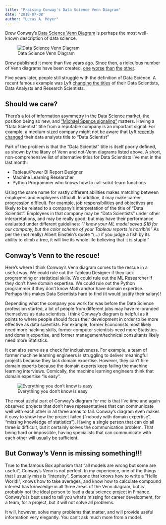 ```yaml
---
title: "Praising Conway's Data Science Venn Diagram"
date: '2018-07-08'
author: "Lucas A. Meyer"
---
```


Drew Conway's [Data Science Venn Diagram](http://drewconway.com/zia/2013/3/26/the-data-science-venn-diagram) is perhaps the most well-known description of data science.

![Data Science Venn Diagram](https://static1.squarespace.com/static/5150aec6e4b0e340ec52710a/t/51525c33e4b0b3e0d10f77ab/1364352052403/Data_Science_VD.png?format=750w)

Drew published it more than five years ago. Since then, a ridiculous number of Venn diagrams have been created, [one](https://www.datasciencecentral.com/profiles/blogs/the-data-science-venn-diagram-revisited) [worse](https://whatsthebigdata.com/2016/07/08/the-new-data-scientist-venn-diagram/) [than](https://twitter.com/kirkdborne/status/961452846821597184) [the](https://twitter.com/kirkdborne/status/739446818233327616) [other](https://blog.zhaw.ch/datascience/files/2014/06/SkillSet.png).

Five years later, people still struggle with the definition of Data Science. A recent famous example was Lyft [changing the titles](https://eng.lyft.com/whats-in-a-name-ce42f419d16c) of their Data Scientists, Data Analysts and Research Scientists. 

## Should we care?

There's a lot of information asymmetry in the Data Science market, the position being so new, and ["Michael Spence signaling"](https://www.jstor.org/stable/1882010) matters. Having a "Data Scientist" title from a reputable company is an important signal. For example, a medium-sized company might not be aware that Lyft [recently changed](https://eng.lyft.com/whats-in-a-name-ce42f419d16c) their data analysts title to "Data Scientist"

Part of the problem is that the "Data Scientist" title is itself poorly defined, as shown by the litany of Venn and not-Venn diagrams listed above. A short, non-comprehensive list of alternative titles for Data Scientists I've met in the last month:

* Tableau/Power BI Report Designer
* Machine Learning Researcher
* Python Programmer who knows how to call scikit-learn functions

Using the same name for vastly different abilities makes matching between employers and employees difficult. In addition, it may make career progression difficult. For example, job responsibilities and objectives are likely to be related to a company's interpretation of the title of "Data Scientist". Employees in that company may be "Data Scientists" under other interpretations, and may be really good, but may have their performance evaluated under different guidelines: _"I know your ML model saved $1B for our company, but the color scheme of your Tableau reports is horrible!"_ As per the (not really) Albert Einstein's quote "(...) if you judge a fish by its ability to climb a tree, it will live its whole life believing that it is stupid."

## Conway's Venn to the rescue!

Here's where I think Conway's Venn diagram comes to the rescue in a useful way. We could rule out the Tableau Designer if they lack programming or statistical skills. We could rule out the ML Researcher if they don't have domain expertise. We could rule out the Python programmer if they don't know Math and/or have domain expertise. Perhaps this makes Data Scientists hard to find (it would justify their salary)!

Depending what the company you work for was before the Data Science profession started, a lot of people from different jobs may have re-branded themselves as data scientists. I think Conway's diagram is helpful as it points to where people should focus their development in order to be more effective as data scientists. For example, former Economists most likely need more hacking skills, former computer scientists need more Statistics and domain expertise, and former management/technical consultants likely need more Statistics.

It can also serve as a check for inclusiveness. For example, a team of former machine learning engineers is struggling to deliver meaningful projects because they lack domain expertise. However, they can't hire domain experts because the domain experts keep failing the machine learning interviews. Comically, the machine learning engineers think that domain expertise "is easy".

![Everything you don't know is easy](/img/here_to_help.png)

The most useful part of Conway's diagram for me is that I've time and again observed projects that don't have representatives that can communicate well with each other in all three areas to fail. Conway's diagram even makes it easy to show how the project failed ("nobody with domain expertise", "missing knowledge of statistics"). Having a single person that can do all three is difficult, but it certainly solves the communication problem. That being hard or impossible, having specialists that can communicate with each other will usually be sufficient.

## But Conway's Venn is missing something!!!

True to the famous Box aphorism that "all models are wrong but some are useful", Conway's Venn is not perfect. In my experience, one of the things that I usually miss is "intensity". Someone that knows how to write a "Hello World!", knows how to take averages, and know how to calculate compound interest has knowledge in all three areas of the Venn diagram, but is probably not the ideal person to lead a data science project in Finance. Conway's is best used to tell you what's missing for career development, for a team, for a project, but it will not solve all problems.

It will, however, solve many problems that matter, and will provide useful information very elegantly. You can't ask much more from a model.


